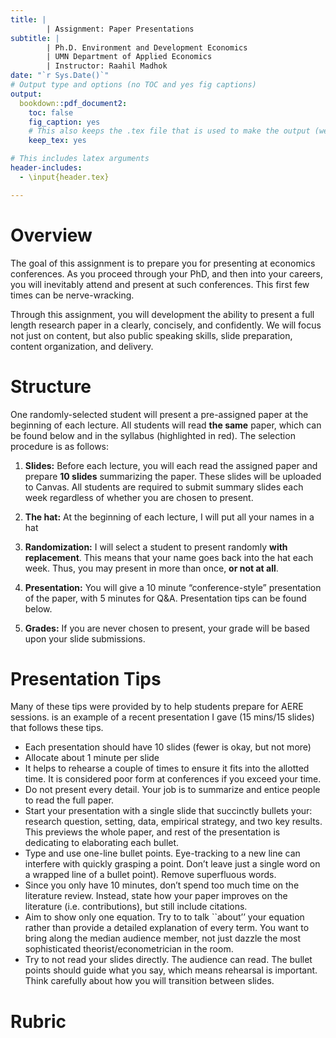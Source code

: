 ```yaml
---
title: |
        | Assignment: Paper Presentations
subtitle: |
        | Ph.D. Environment and Development Economics
        | UMN Department of Applied Economics
        | Instructor: Raahil Madhok
date: "`r Sys.Date()`"
# Output type and options (no TOC and yes fig captions)
output:
  bookdown::pdf_document2: 
    toc: false
    fig_caption: yes
    # This also keeps the .tex file that is used to make the output (we will eventually need this for publication)
    keep_tex: yes

# This includes latex arguments
header-includes:
  - \input{header.tex}

---
```


# Overview
The goal of this assignment is to prepare you for presenting at economics conferences. As you proceed through your PhD, and then into your careers, you will inevitably attend and present at such conferences. This first few times can be nerve-wracking. 

Through this assignment, you will development the ability to present a full length research paper in a clearly, concisely, and confidently. We will focus not just on content, but also public speaking skills, slide preparation, content organization, and delivery.

# Structure
One randomly-selected student will present a pre-assigned paper at the beginning of each lecture. All students will read **the same** paper, which can be found below and in the syllabus (highlighted in red). The selection procedure is as follows:

1. **Slides:** Before each lecture, you will each read the assigned paper and prepare **10 slides** summarizing the paper. These slides will be uploaded to Canvas. All students are required to submit summary slides each week regardless of whether you are chosen to present.

2. **The hat:** At the beginning of each lecture, I will put all your names in a hat

3. **Randomization:** I will select a student to present randomly **with replacement**. This means that your name goes back into the hat each week. Thus, you may present in more than once, **or not at all**.

4. **Presentation:** You will give a 10 minute "conference-style" presentation of the paper, with 5 minutes for Q&A. Presentation tips can be found below.

5. **Grades:** If you are never chosen to present, your grade will be based upon your slide submissions.

# Presentation Tips
Many of these tips were provided by \href{https://pages.uoregon.edu/cameron/vita/}{Trudy Cameron} to help students prepare for AERE sessions. \href{https://www.raahilmadhok.com/pdf/fra_slides.pdf}{Here} is an example of a recent presentation I gave (15 mins/15 slides) that follows these tips.

- Each presentation should have 10 slides (fewer is okay, but not more)
- Allocate about 1 minute per slide
- It helps to rehearse a couple of times to ensure it fits into the allotted time. It is considered poor form at conferences if you exceed your time.
- Do not present every detail. Your job is to summarize and entice people to read the full paper.
- Start your presentation with a single slide that succinctly bullets your: research question, setting, data, empirical strategy, and two key results. This previews the whole paper, and rest of the presentation is dedicating to elaborating each bullet. 
- Type and use one-line bullet points. Eye-tracking to a new line can interfere with quickly grasping a point. Don't leave just a single word on a wrapped line of a bullet point). Remove superfluous words.
- Since you only have 10 minutes, don't spend too much time on the literature review. Instead, state how your paper improves on the literature (i.e. contributions), but still include citations.
- Aim to show only one equation. Try to to talk ``about'' your equation rather than provide a detailed explanation of every term. You want to bring along the median audience member, not just dazzle the most sophisticated theorist/econometrician in the room.
- Try to not read your slides directly. The audience can read. The bullet points should guide what you say, which means rehearsal is important. Think carefully about how you will transition between slides.

# Rubric

\begin{tabular}{| p{2.1cm} | p{3.2cm} | p{3.2cm} | p{3.2cm} | p{3.2cm} | c |}
    \hline
    \textbf{Criteria} & \textbf{Exemplary (9-10 points)} & \textbf{Proficient (7-8 points)} & \textbf{Adequate (5-6 points)} & \textbf{Needs Improvement (1-4 points)} & \textbf{Score} \\
    \hline
    \textbf{1. Content} & Presentation is well-organized, provides a clear and concise summary of research, includes key points (question, setting, data, methods, results). & Presentation covers most aspects of the research but lacks some detail or clarity. & Presentation includes some key aspects but may be incomplete or unclear. & Key components of research (question, setting, data, methods, results) are missing or poorly presented. & /10 \\
    \hline
    \textbf{2. Slide Design \& Visuals} & Slides are well-designed, easy to follow, and visually appealing. Appropriate use of visuals enhances understanding. & Slides are clear but may have minor design issues. Visuals are used effectively but may lack impact. & Slides are functional but may be cluttered or unclear in some places. Visual aids are minimal. & Slides are difficult to follow, overcrowded, or unappealing. Minimal or inappropriate use of visuals. & /10 \\
    \hline
    \textbf{3. Time Management} & Presentation stays within the 10-minute limit and allocates appropriate time to each slide. & Presentation slightly exceeds or falls short of time but still covers most key points. & Presentation noticeably over/under time. Some key points are rushed or not fully covered. & Presentation significantly exceeds/under time, leading to incomplete or poorly covered content. & /10 \\
    \hline
    \textbf{4. Clarity \& Communication} & Information is conveyed clearly and confidently. Speaker engages the audience and transitions smoothly between slides. & Communication is clear, but speaker may be less confident or less engaging at times. & Communication is uneven or unclear at times. Speaker may rely too much on reading slides. & Presentation is unclear or disorganized, and speaker has difficulty communicating effectively. & /10 \\
    \hline
    \textbf{5. Depth of Analysis} & Presentation demonstrates a deep understanding of the topic, with insightful analysis of data and results. Contributions to the literature are highlighted effectively. & Presentation demonstrates a solid understanding but may lack depth in analysis or critical insights. & Presentation shows basic understanding but lacks depth in analysis or discussion of contributions. & Presentation lacks understanding of the topic, analysis is superficial or absent, and contributions are unclear. & /10 \\
    \hline
    \textbf{6. Audience Engagement} & Speaker interacts well with the audience, maintains attention, and responds effectively to questions. & Speaker engages the audience but may be less interactive or responsive. & Audience engagement is minimal, and responses to questions may be limited or unclear. & Speaker fails to engage the audience, with little interaction or ineffective responses to questions. & /10 \\
    \hline
    \textbf{7. Professionalism} & Presentation is polished, well-rehearsed, and professional. Speaker appears confident and poised. & Presentation is generally professional, though there may be minor issues with delivery or polish. & Presentation shows some professionalism but may feel unpolished or under-rehearsed. & Presentation lacks professionalism, is disorganized, or appears poorly rehearsed. & /10 \\
    \hline
    \textbf{Total Score} & \multicolumn{5}{c|}{\textbf{/70}} \\
    \hline
\end{tabular}






